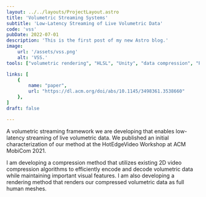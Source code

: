 ```yaml
---
layout: ../../layouts/ProjectLayout.astro
title: 'Volumetric Streaming Systems'
subtitle: 'Low-Latency Streaming of Live Volumetric Data'
code: 'vss'
pubDate: 2022-07-01
description: 'This is the first post of my new Astro blog.'
image:
    url: '/assets/vss.png' 
    alt: 'VSS.'
tools: ["volumetric rendering", "HLSL", "Unity", "data compression", "Python"]

links: [
    {
        name: "paper",
        url: "https://dl.acm.org/doi/abs/10.1145/3498361.3538660"
    },
]
draft: false

---
```


A volumetric streaming framework we are developing that enables low-latency streaming of live volumetric data. We published an initial characterization of our method at the HotEdgeVideo Workshop at ACM MobiCom 2021.

I am developing a compression method that utilizes existing 2D video compression algorithms to efficiently encode and decode volumetric data while maintaining important visual features. I am also developing a rendering method that renders our compressed volumetric data as full human meshes.
